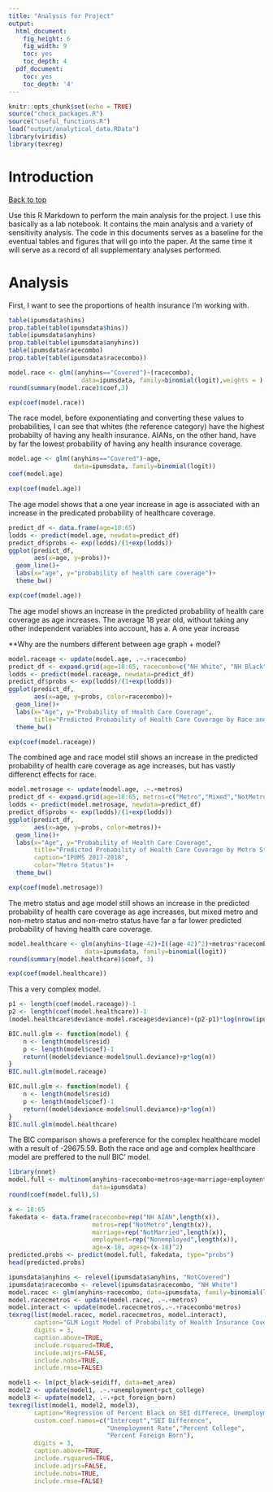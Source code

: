 ```yaml
---
title: "Analysis for Project"
output:
  html_document:
    fig_height: 6
    fig_width: 9
    toc: yes
    toc_depth: 4
  pdf_document:
    toc: yes
    toc_depth: '4'
---
```


```r
knitr::opts_chunk$set(echo = TRUE)
source("check_packages.R")
source("useful_functions.R")
load("output/analytical_data.RData")
library(viridis)
library(texreg)
```

# Introduction
<a href="#top">Back to top</a>

Use this R Markdown to perform the main analysis for the project. I use this basically as a lab notebook. It contains the main analysis and a variety of sensitivity analysis. The code in this documents serves as a baseline for the eventual tables and figures that will go into the paper. At the same time it will serve as a record of all supplementary analyses performed. 

# Analysis

First, I want to see the proportions of health insurance I'm working with. 

```r
table(ipumsdata$hins)
prop.table(table(ipumsdata$hins))
table(ipumsdata$anyhins)
prop.table(table(ipumsdata$anyhins))
table(ipumsdata$racecombo)
prop.table(table(ipumsdata$racecombo))
```

```r
model.race <- glm((anyhins=="Covered")~(racecombo), 
                    data=ipumsdata, family=binomial(logit),weights = )
round(summary(model.race)$coef,3)

exp(coef(model.race))

```
The race model, before exponentiating and converting these values to probabilities, I can see that whites (the reference category) have the highest probabilty of having any health insurance. AIANs, on the other hand, have by far the lowest probability of having any health insurance coverage. 



```r
model.age <- glm((anyhins=="Covered")~age, 
                  data=ipumsdata, family=binomial(logit))
coef(model.age)

exp(coef(model.age))

```

The age model shows that a one year increase in age is associated with an increase in the predicated probability of healthcare coverage.

```r
predict_df <- data.frame(age=18:65)
lodds <- predict(model.age, newdata=predict_df)
predict_df$probs <- exp(lodds)/(1+exp(lodds))
ggplot(predict_df,
       aes(x=age, y=probs))+
  geom_line()+
  labs(x="age", y="probability of health care coverage")+
  theme_bw()

exp(coef(model.age))
```
The age model shows an increase in the predicted probability of health care coverage as age increases. The average 18 year old, without taking any other independent variables into account, has a. A one year increase 

**Why are the numbers different between age graph + model? 
```r
model.raceage <- update(model.age, .~.+racecombo)
predict_df <- expand.grid(age=18:65, racecombo=c("NH White", "NH Black", "Hispanic", "NH API", "NH AIAN", "NH Other/Multi"))
lodds <- predict(model.raceage, newdata=predict_df)
predict_df$probs <- exp(lodds)/(1+exp(lodds))
ggplot(predict_df,
       aes(x=age, y=probs, color=racecombo))+
  geom_line()+
  labs(x="Age", y="Probability of Health Care Coverage",
       title="Predicted Probability of Health Care Coverage by Race and Age",caption="IPUMS 2017-2018", color="Race")+
  theme_bw()

exp(coef(model.raceage))

```

The combined age and race model still shows an increase in the predicted probability of health care coverage as age increases, but has vastly differenct effects for race. 

```r

model.metrosage <- update(model.age, .~.+metros)
predict_df <- expand.grid(age=18:65, metros=c("Metro","Mixed","NotMetro"))
lodds <- predict(model.metrosage, newdata=predict_df)
predict_df$probs <- exp(lodds)/(1+exp(lodds))
ggplot(predict_df,
       aes(x=age, y=probs, color=metros))+
  geom_line()+
  labs(x="Age", y="Probability of Health Care Coverage",
       title="Predicted Probability of Health Care Coverage by Metro Status and Age",
       caption="IPUMS 2017-2018",
       color="Metro Status")+
  theme_bw()

exp(coef(model.metrosage))
```

The metro status and age model still shows an increase in the predicted probability of health care coverage as age increases, but mixed metro and non-metro status and non-metro status have far a far lower predicted probability of having health care coverage. 

``` R
model.healthcare <- glm(anyhins~I(age-42)+I((age-42)^2)+metros*racecombo, 
                     data=ipumsdata, family=binomial(logit))
round(summary(model.healthcare)$coef, 3)

exp(coef(model.healthcare))

```
This a very complex model. 
```R
p1 <- length(coef(model.raceage))-1
p2 <- length(coef(model.healthcare))-1
(model.healthcare$deviance-model.raceage$deviance)+(p2-p1)*log(nrow(ipumsdata))

BIC.null.glm <- function(model) {
    n <- length(model$resid)
    p <- length(model$coef)-1
    return((model$deviance-model$null.deviance)+p*log(n))
}
BIC.null.glm(model.raceage)

BIC.null.glm <- function(model) {
    n <- length(model$resid)
    p <- length(model$coef)-1
    return((model$deviance-model$null.deviance)+p*log(n))
}
BIC.null.glm(model.healthcare)
```

The BIC comparison shows a preference for the complex healthcare model with a result of -29675.59. Both the race and age and complex healthcare model are preffered to the null BIC' model. 

```r
library(nnet)
model.full <- multinom(anyhins~racecombo+metros+age+marriage+employment,
                       data=ipumsdata)
round(coef(model.full),5)

x <- 18:65
fakedata <- data.frame(racecombo=rep("NH AIAN",length(x)), 
                       metros=rep("NotMetro",length(x)),
                       marriage=rep("NotMarried",length(x)),
                       employment=rep("Nonemployed",length(x)),
                       age=x-18, agesq=(x-18)^2)
predicted.probs <- predict(model.full, fakedata, type="probs")
head(predicted.probs)
```

```r
ipumsdata$anyhins <- relevel(ipumsdata$anyhins, "NotCovered")
ipumsdata$racecombo <- relevel(ipumsdata$racecombo, "NH White")
model.racec <- glm(anyhins~racecombo, data=ipumsdata, family=binomial(logit))
model.racecmetros <- update(model.racec, .~.+metros)
model.interact <- update(model.racecmetros,.~.+racecombo*metros)
texreg(list(model.racec, model.racecmetros, model.interact),
       caption="GLM Logit Model of Probability of Health Insurance Coverage by Race and Metro Area",
       digits = 3,
       caption.above=TRUE, 
       include.rsquared=TRUE,
       include.adjrs=FALSE,
       include.nobs=TRUE,
       include.rmse=FALSE)
```

```r
model1 <- lm(pct_black~seidiff, data=met_area)
model2 <- update(model1, .~.+unemployment+pct_college)
model3 <- update(model2, .~.+pct_foreign_born)
texreg(list(model1, model2, model3),
       caption="Regression of Percent Black on SEI differece, Unemployment, College Degree, and Nativity",
       custom.coef.names=c("Intercept","SEI Difference",
                           "Unemployment Rate","Percent College",
                           "Percent Foreign Born"),
       digits = 3,
       caption.above=TRUE, 
       include.rsquared=TRUE,
       include.adjrs=FALSE,
       include.nobs=TRUE,
       include.rmse=FALSE)
```